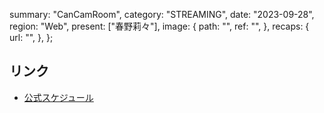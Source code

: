   summary: "CanCamRoom",
  category: "STREAMING",
  date: "2023-09-28",
  region: "Web",
  present: ["春野莉々"],
  image: {
    path: "",
    ref: "",
  },
  recaps: {
    url: "",
  },
};

## リンク

- [公式スケジュール](https://takanenonadeshiko.jp/?p=1412)
